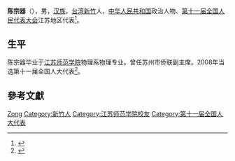 {{Otheruses|other=名为陈宗器的其他人物|陈宗器}}

'''陈宗器'''（{{bd|1945年||}}），男，[[汉族|汉族]]，[[台湾|台湾]][[新竹|新竹]]人，[[中华人民共和国|中华人民共和国]]政治人物、[[第十一届全国人民代表大会|第十一届全国人民代表大会]]江苏地区代表<ref>{{cite web|author=新华网|title=第十一届全国人大代表|url=http://news.xinhuanet.com/ziliao/2008-03/03/content_7708230.htm?node=36628|publisher=新华网|accessdate=2014-01-07|archive-date=2014-01-10|archive-url=https://web.archive.org/web/20140110211415/http://news.xinhuanet.com/ziliao/2008-03/03/content_7708230.htm?node=36628|dead-url=no}}</ref>。

== 生平 ==
陈宗器毕业于[[江苏师范学院|江苏师范学院]]物理系物理专业。曾任苏州市侨联副主席。2008年当选第十一届全国人大代表<ref>{{cite news|title=全国人大代表信息-陈宗器|url= http://210.82.31.1:8084/delegate/viewDelegate.action?dbid=110775|accessdate=2013-04-05|newspaper=全国人大网|archive-url=https://web.archive.org/web/20140321070640/http://www.npc.gov.cn/delegate/viewDelegate.action?dbid=110775|archive-date=2014-03-21|dead-url=yes}}</ref>。

== 參考文獻 ==
{{reflist}}

{{Authority control}}
{{DEFAULTSORT:Chen陈}}
[[Category:陈姓|Zong]]
[[Category:新竹人|Category:新竹人]]
[[Category:江苏师范学院校友|Category:江苏师范学院校友]]
[[Category:第十一届全国人大代表|Category:第十一届全国人大代表]]
